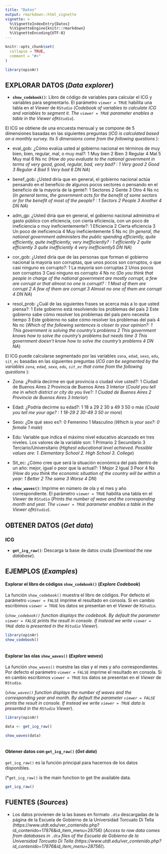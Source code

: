 ```yaml
---
title: "Datos"
output: rmarkdown::html_vignette
vignette: >
  %\VignetteIndexEntry{Datos}
  %\VignetteEngine{knitr::rmarkdown}
  %\VignetteEncoding{UTF-8}
---
```


```r
knitr::opts_chunk$set(
  collapse = TRUE,
  comment = "#>"
)
```

```r
library(opinAr)
```

## EXPLORAR DATOS (*Data explorer*)

- **`show_codebook()`**: Libro de código de variables para calcular el ICG y variables para segmentarlo. El parámetro `viewer = TRUE` habilita una tabla en el _Viewer_ de `RStudio` (*Codebook of variables to calculate ICG and variables to segment it. The `viewer = TRUE` parameter enables a table in the _Viewer_ of` RStudio`*).

El ICG se obtiene de una encuesta mensual y se compone de 5 dimensiones basadas en las siguientes preguntas (*ICG is calculated based on a monthly survey. Its 5 dimensions come from the following questions *): 

- eval_gob: ¿Cómo evalúa usted al gobierno nacional en términos de muy bien, bien, regular, mal, o muy mal?: 1 Muy bien 2 Bien 3 Regular 4 Mal 5 Muy mal 6 Ns nc (*How do you evaluate to the national government in terms of very good, good, regular, bad, very bad? : 1 Very good 2 Good 3 Regular 4 Bad 5 Very bad 6 DN NA*)

- benef_gob: ¿Usted diría que en general, el gobierno nacional actúa pensando en el beneficio de algunos pocos sectores o pensando en el beneficio de la mayoría de la gente?: 1 Sectores 2 Gente 3 Otro 4 Ns nc (*In general terms, the government acts for the benefit of some sectors or for the benefit of most of the people? : 1 Sectors 2 People 3 Another 4 DN NA*)

- adm_gp: ¿Usted diría que en general, el gobierno nacional administra el gasto público con eficiencia, con cierta eficiencia, con un poco de ineficiencia o muy ineficientemente?: 1 Eficiencia 2 Cierta eficiencia 3 Un poco de ineficiencia 4 Muy ineficientemente 5 Ns nc (*In general, the national government administers the public spending efficiently, quite efficiently, quite inefficiently, very inefficiently? : 1 efficiently 2 quite efficiently 3 quite inefficiently 4 very inefficiently5 DN NA*)

- cor_gob: ¿Usted diría que de las personas que forman el gobierno nacional la mayoría son corruptas, que unos pocos son corruptos, o que casi ninguno es corrupto?: 1 La mayoría son corruptas 2 Unos pocos son corruptos 3 Casi ninguno es corrupto 4 Ns nc (*Do you think that people in charge of the national government are mostly corrupt, a few are corrupt or that almost no one is corrupt? : 1 Most of them are corrupt 2 A few of them are corrupt 3 Almost no one of them are corrupt 4 DN NA*)

- resol_prob: ¿Cuál de las siguientes frases se acerca más a lo que usted piensa?: 1 Este gobierno está resolviendo los problemas del país 2 Este gobierno sabe cómo resolver los problemas del país pero necesita tiempo 3 Este gobierno no sabe cómo resolver los problemas del país 4 Ns nc (*Which of the following sentences is closer to your opinion?: 1 This government is solving the country's problems 2 This government knows how to solve the country's problems but needs time 3 This government doesn't know how to solve the country's problems 4 DN NA*)

El ICG puede calcularse segmentado por las variables `zona`, `edad`, `sexo`, `edu`, `sit_ec` basadas en las siguientes preguntas (*ICG can be segmented by the variables `zona`, `edad`, `sexo`, `edu`, `sit_ec` that come from the following questions *): 

- Zona: ¿Podría decirme en qué provincia o ciudad vive usted?: 1 Ciudad de Buenos Aires 2 Provincia de Buenos Aires 3 Interior (*Could you tell me in which district or city do you live?: 1 Ciudad de Buenos Aires 2 Provincia de Buenos Aires 3 Interior*)

- Edad: ¿Podría decirme su edad?: 1 18 a 29 2 30 a 49 3 50 o más (*Could you tell me your age? : 1 18-29 2 30-49 3 50 or more*)

- Sexo: ¿De qué sexo es?: 0 Femenino 1 Masculino (*Which is your sex?: 0 female 1 male*)

- Edu: Variable que indica el máximo nivel educativo alcanzado en tres niveles. Los valores de la variable son: 1 Primario 2 Secundario 3 Terciario/Universitario (*Highest educational level achieved. Possible values are: 1. Elementary School 2. High School 3. College*)

- Sit_ec: ¿Cómo cree que será la situación económica del país dentro de un año: mejor, igual o peor que la actual?: 1 Mejor 2 Igual 3 Peor 4 Ns (*How do you think the economic situation of the country will be within a year: 1 Better 2 The same 3 Worse 4 DN*) 


- **`show_waves()`**: Imprime en número de ola y el mes y año correspondiente. El parámetro `viewer = TRUE` habilita una tabla en el _Viewer_ de `RStudio` (*Prints the number of wave and the corresponding month and year. The `viewer = TRUE` parameter enables a table in the _Viewer_ of` RStudio`*).


## OBTENER DATOS (*Get data*)

### ICG
- **`get_icg_raw()`**: Descarga la base de datos cruda (*Download the raw database*). 


## EJEMPLOS (*Examples*)

#### Explorar el libro de códigos `show_codebook()` (*Explore Codebook*)

La función `show_codebook()` muestra el libro de códigos. Por defecto el parámetro `viewer = FALSE` imprime el resultado en consola. Si en cambio escribimos `viewer = TRUE` los datos se presentan en el _Viewer_ de `RStudio`. 

(*`show_codebook()` function displays the codebook. By default the parameter `viewer = FALSE` prints the result in console. If instead we write `viewer = TRUE` data is presented in the `RStudio` _Viewer_*). 



```r
  
library(opinAr)
show_codebook()
   
```


#### Explorar las olas `show_waves()` (*Explore waves*)

La función `show_waves()` muestra las olas y el mes y año correspondientes. Por defecto el parámetro `viewer = FALSE` imprime el resultado en consola. Si en cambio escribimos `viewer = TRUE` los datos se presentan en el _Viewer_ de `RStudio`. 

(*`show_waves()` function displays the number of waves and the corresponding year and month. By default the parameter `viewer = FALSE` prints the result in console. If instead we write `viewer = TRUE` data is presented in the `RStudio` _Viewer_*). 



```r
  
library(opinAr)

data <- get_icg_raw() 

show_waves(data)
   
```


#### Obtener datos con `get_icg_raw()` (*Get data*)

`get_icg_raw()` es la función principal para hacernos de los datos disponibles. 

(*`get_icg_raw()` is the main function to get the available data. 


```r
  
get_icg_raw()

```


## FUENTES (*Sources*)

- Los datos provienen de la las bases en formato `.dta` descargadas de la página de la Escuela de Gobierno de la Universidad Torcuato Di Tella (https://www.utdt.edu/ver_contenido.php?id_contenido=17876&id_item_menu=28756) (*Access to raw data comes from databases in `.dta` files of the Escuela de Gobierno de la Universidad Torcuato Di Tella (https://www.utdt.edu/ver_contenido.php?id_contenido=17876&id_item_menu=28756)*).
